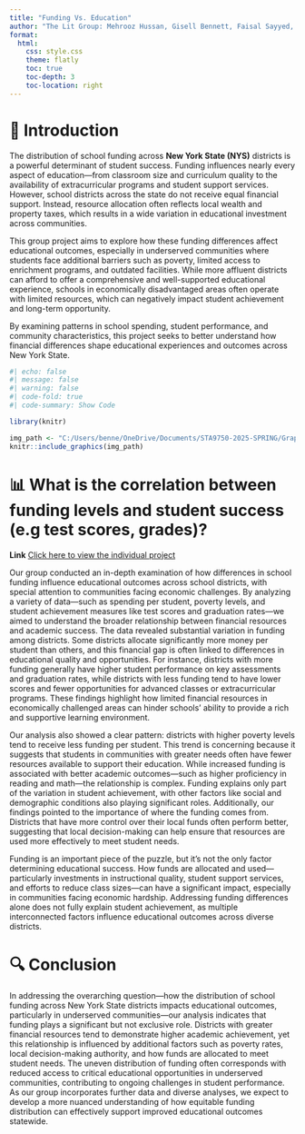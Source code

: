 ```yaml
---
title: "Funding Vs. Education"
author: "The Lit Group: Mehrooz Hussan, Gisell Bennett, Faisal Sayyed, Ramy Juri"
format:
  html:
    css: style.css
    theme: flatly
    toc: true
    toc-depth: 3
    toc-location: right
---
```


::: content-box
# 📝 Introduction

The distribution of school funding across **New York State (NYS)** districts is a powerful determinant of student success. Funding influences nearly every aspect of education—from classroom size and curriculum quality to the availability of extracurricular programs and student support services. However, school districts across the state do not receive equal financial support. Instead, resource allocation often reflects local wealth and property taxes, which results in a wide variation in educational investment across communities.

This group project aims to explore how these funding differences affect educational outcomes, especially in underserved communities where students face additional barriers such as poverty, limited access to enrichment programs, and outdated facilities. While more affluent districts can afford to offer a comprehensive and well-supported educational experience, schools in economically disadvantaged areas often operate with limited resources, which can negatively impact student achievement and long-term opportunity.

By examining patterns in school spending, student performance, and community characteristics, this project seeks to better understand how financial differences shape educational experiences and outcomes across New York State.

```r
#| echo: false
#| message: false
#| warning: false
#| code-fold: true
#| code-summary: Show Code

library(knitr)

img_path <- "C:/Users/benne/OneDrive/Documents/STA9750-2025-SPRING/Graph.jpg"
knitr::include_graphics(img_path)
```

# 📊 What is the correlation between funding levels and student success (e.g test scores, grades)? 

**Link**
[Click here to view the individual project](https://gbennett90.github.io/STA9750-2025-SPRING/IndividualFinalProject.html)


Our group conducted an in-depth examination of how differences in school funding influence educational outcomes across school districts, with special attention to communities facing economic challenges. By analyzing a variety of data—such as spending per student, poverty levels, and student achievement measures like test scores and graduation rates—we aimed to understand the broader relationship between financial resources and academic success. The data revealed substantial variation in funding among districts. Some districts allocate significantly more money per student than others, and this financial gap is often linked to differences in educational quality and opportunities. For instance, districts with more funding generally have higher student performance on key assessments and graduation rates, while districts with less funding tend to have lower scores and fewer opportunities for advanced classes or extracurricular programs. These findings highlight how limited financial resources in economically challenged areas can hinder schools’ ability to provide a rich and supportive learning environment.

Our analysis also showed a clear pattern: districts with higher poverty levels tend to receive less funding per student. This trend is concerning because it suggests that students in communities with greater needs often have fewer resources available to support their education. While increased funding is associated with better academic outcomes—such as higher proficiency in reading and math—the relationship is complex. Funding explains only part of the variation in student achievement, with other factors like social and demographic conditions also playing significant roles. Additionally, our findings pointed to the importance of where the funding comes from. Districts that have more control over their local funds often perform better, suggesting that local decision-making can help ensure that resources are used more effectively to meet student needs.

Funding is an important piece of the puzzle, but it’s not the only factor determining educational success. How funds are allocated and used—particularly investments in instructional quality, student support services, and efforts to reduce class sizes—can have a significant impact, especially in communities facing economic hardship. Addressing funding differences alone does not fully explain student achievement, as multiple interconnected factors influence educational outcomes across diverse districts.



# 🔍 Conclusion

In addressing the overarching question—how the distribution of school funding across New York State districts impacts educational outcomes, particularly in underserved communities—our analysis indicates that funding plays a significant but not exclusive role. Districts with greater financial resources tend to demonstrate higher academic achievement, yet this relationship is influenced by additional factors such as poverty rates, local decision-making authority, and how funds are allocated to meet student needs. The uneven distribution of funding often corresponds with reduced access to critical educational opportunities in underserved communities, contributing to ongoing challenges in student performance. As our group incorporates further data and diverse analyses, we expect to develop a more nuanced understanding of how equitable funding distribution can effectively support improved educational outcomes statewide.
:::